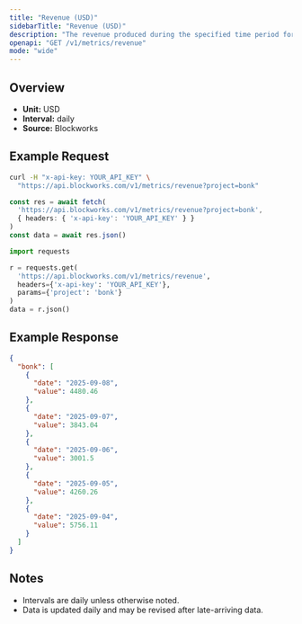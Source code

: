 ```yaml
---
title: "Revenue (USD)"
sidebarTitle: "Revenue (USD)"
description: "The revenue produced during the specified time period for given project."
openapi: "GET /v1/metrics/revenue"
mode: "wide"
---
```


## Overview

- **Unit:** USD
- **Interval:** daily
- **Source:** Blockworks

## Example Request

<CodeGroup>

```bash cURL
curl -H "x-api-key: YOUR_API_KEY" \
  "https://api.blockworks.com/v1/metrics/revenue?project=bonk"
```

```typescript TypeScript
const res = await fetch(
  'https://api.blockworks.com/v1/metrics/revenue?project=bonk',
  { headers: { 'x-api-key': 'YOUR_API_KEY' } }
)
const data = await res.json()
```

```python Python
import requests

r = requests.get(
  'https://api.blockworks.com/v1/metrics/revenue',
  headers={'x-api-key': 'YOUR_API_KEY'},
  params={'project': 'bonk'}
)
data = r.json()
```

</CodeGroup>

## Example Response

```json
{
  "bonk": [
    {
      "date": "2025-09-08",
      "value": 4480.46
    },
    {
      "date": "2025-09-07",
      "value": 3843.04
    },
    {
      "date": "2025-09-06",
      "value": 3001.5
    },
    {
      "date": "2025-09-05",
      "value": 4260.26
    },
    {
      "date": "2025-09-04",
      "value": 5756.11
    }
  ]
}
```

## Notes
- Intervals are daily unless otherwise noted.
- Data is updated daily and may be revised after late-arriving data.